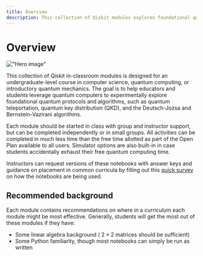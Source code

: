 ```yaml
---
title: Overview
description: This collection of Qiskit modules explores foundational quantum algorithms like teleportation, key distribution, and Deutsch-Jozsa.
---
```


# Overview

!["Hero image"](/learning/images/modules/computer-science/hero.avif)

This collection of Qiskit in-classroom modules is designed for an undergraduate-level course in computer science, quantum computing, or introductory quantum mechanics. The goal is to help educators and students leverage quantum computers to experimentally explore foundational quantum protocols and algorithms, such as quantum teleportation, quantum key distribution (QKD), and the Deutsch-Jozsa and Bernstein-Vazirani algorithms.

Each module should be started in class with group and instructor support, but can be completed independently or in small groups. All activities can be completed in much less time than the free time allotted as part of the Open Plan available to all users. Simulator options are also built-in in case students accidentally exhaust their free quantum computing time.

Instructors can request versions of these notebooks with answer keys and guidance on placement in common curricula by filling out this [quick survey](https://ibm.biz/classrooms_instructor_key_request) on how the notebooks are being used.

## Recommended background

Each module contains recommendations on where in a curriculum each module might be most effective. Generally, students will get the most out of these modules if they have:

- Some linear algebra background ( $2 \times 2$ matrices should be sufficient)
- Some Python familiarity, though most notebooks can simply be run as written
